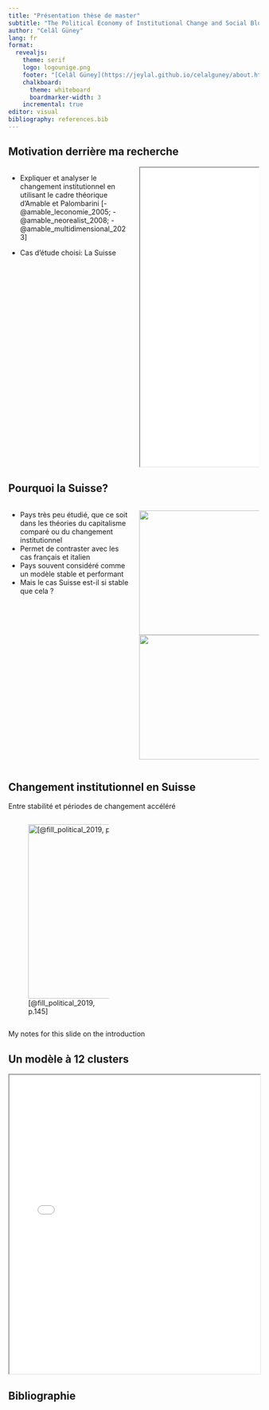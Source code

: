 ```yaml
---
title: "Présentation thèse de master"
subtitle: "The Political Economy of Institutional Change and Social Blocs in Switzerland: a Neorealist Approach"
author: "Celâl Güney"
lang: fr
format: 
  revealjs:
    theme: serif
    logo: logounige.png
    footer: "[Celâl Güney](https://jeylal.github.io/celalguney/about.html)"
    chalkboard:
      theme: whiteboard
      boardmarker-width: 3
    incremental: true
editor: visual
bibliography: references.bib
---
```


## Motivation derrière ma recherche

::: columns
::: {.column width="50%"}
-   Expliquer et analyser le changement institutionnel en utilisant le cadre théorique d'Amable et Palombarini [-@amable_leconomie_2005; -@amable_neorealist_2008; -@amable_multidimensional_2023]

-   Cas d'étude choisi: La Suisse
:::

::: {.column width="50%"}
<iframe width="100%" height="600" src="docs/The-Political-Economy-of-Institutional-Change-and-Social-Blocs-in-Switzerland--a-Neorealist-Approach.pdf">

</iframe>
:::
:::

## Pourquoi la Suisse?

::: columns
::: {.column width="50%"}
- Pays très peu étudié, que ce soit dans les théories du capitalisme comparé ou du changement institutionnel
- Permet de contraster avec les cas français et italien
- Pays souvent considéré comme un modèle stable et performant
- Mais le cas Suisse est-il si stable que cela ?
:::

::: {.column width="50%"}
![](docs/intro_files/figure-html/fig-trust1-1.png){width="500" height="250"}
![](docs/intro_files/figure-html/fig-trust2-1.png){width="485" height="250"}
:::
:::

## Changement institutionnel en Suisse

Entre stabilité et périodes de changement accéléré

::: columns
::: {.column width="50%"}
![[@fill_political_2019, p.145]](fill_2019_145.png){width="550" height="350"}

:::

::: {.column width="50%"}
:::
:::

::: notes
My notes for this slide on the introduction
:::


## Un modèle à 12 clusters


<iframe width="100%" height="600" src="/lca%20estimations/selects1999_lcaresults_presentation.htm">
</iframe>

## Bibliographie

::: {#refs}
:::

